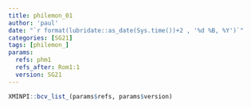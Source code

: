 ```yaml
---
title: philemon_01
author: 'paul'
date: "`r format(lubridate::as_date(Sys.time())+2 , '%d %B, %Y')`"
categories: [SG21]
tags: [philemon_]
params:
  refs: phm1
  refs_after: Rom1:1
  version: SG21
---
```


```r
XMINPI::bcv_list_(params$refs, params$version)
```

